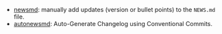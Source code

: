 * [newsmd](https://github.com/Dschaykib/newsmd): manually add updates (version or bullet points) to the `NEWS.md` file.
* [autonewsmd](https://github.com/kapsner/autonewsmd): Auto-Generate Changelog using Conventional Commits.
